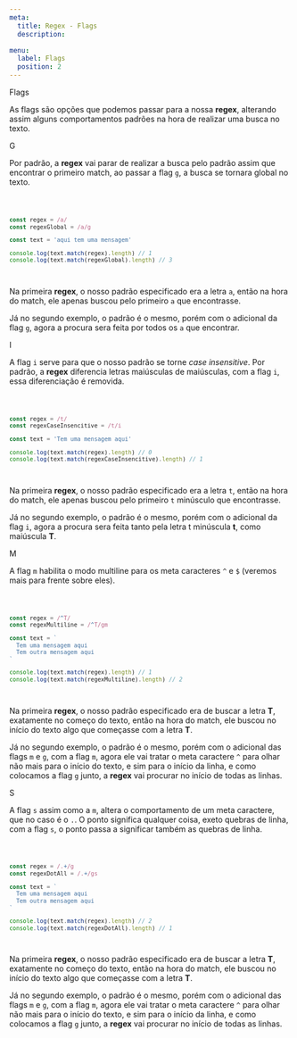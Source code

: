 ```yaml
---
meta:
  title: Regex - Flags
  description:

menu:
  label: Flags
  position: 2
---
```



<Heading>Flags</Heading>

As flags são opções que podemos passar para a nossa **regex**, alterando assim alguns comportamentos padrões na hora de realizar uma busca no texto.

<Heading as="h2">G</Heading>

Por padrão, a **regex** vai parar de realizar a busca pelo padrão assim que encontrar o primeiro match, ao passar a flag `g`, a busca se tornara global no texto.

<Code language="js">

```js
const regex = /a/
const regexGlobal = /a/g

const text = 'aqui tem uma mensagem'

console.log(text.match(regex).length) // 1
console.log(text.match(regexGlobal).length) // 3
```

</Code>

Na primeira **regex**, o nosso padrão especificado era a letra `a`, então na hora do match, ele apenas buscou pelo primeiro `a` que encontrasse.

Já no segundo exemplo, o padrão é o mesmo, porém com o adicional da flag `g`, agora a procura sera feita por todos os `a` que encontrar.

<Heading as="h2">I</Heading>

A flag `i` serve para que o nosso padrão se torne *case insensitive*. Por padrão, a **regex** diferencia letras maiúsculas de maiúsculas, com a flag `i`, essa diferenciação é removida.

<Code language="js">

```js
const regex = /t/
const regexCaseInsencitive = /t/i

const text = 'Tem uma mensagem aqui'

console.log(text.match(regex).length) // 0
console.log(text.match(regexCaseInsencitive).length) // 1
```

</Code>

Na primeira **regex**, o nosso padrão especificado era a letra `t`, então na hora do match, ele apenas buscou pelo primeiro `t` minúsculo que encontrasse.

Já no segundo exemplo, o padrão é o mesmo, porém com o adicional da flag `i`, agora a procura sera feita tanto pela letra t minúscula **t**, como maiúscula **T**.

<Heading as="h2">M</Heading>

A flag `m` habilita o modo multiline para os meta caracteres `^` e `$` (veremos mais para frente sobre eles).

<Code language="js">

```js
const regex = /^T/
const regexMultiline = /^T/gm

const text = `
  Tem uma mensagem aqui
  Tem outra mensagem aqui
`

console.log(text.match(regex).length) // 1
console.log(text.match(regexMultiline).length) // 2
```

</Code>

Na primeira **regex**, o nosso padrão especificado era de buscar a letra **T**, exatamente no começo do texto, então na hora do match, ele buscou no início do texto algo que começasse com a letra **T**.

Já no segundo exemplo, o padrão é o mesmo, porém com o adicional das flags `m` e `g`, com a flag `m`, agora ele vai tratar o meta caractere `^` para olhar não mais para o início do texto, e sim para o início da linha, e como colocamos a flag `g` junto, a **regex** vai procurar no início de todas as linhas.

<Heading as="h2">S</Heading>

A flag `s` assim como a `m`, altera o comportamento de um meta caractere, que no caso é o `.`. O ponto significa qualquer coisa, exeto quebras de linha, com a flag `s`, o ponto passa a significar também as quebras de linha.

<Code language="js">

```js
const regex = /.+/g
const regexDotAll = /.+/gs

const text = `
  Tem uma mensagem aqui
  Tem outra mensagem aqui
`

console.log(text.match(regex).length) // 2
console.log(text.match(regexDotAll).length) // 1
```

</Code>

Na primeira **regex**, o nosso padrão especificado era de buscar a letra **T**, exatamente no começo do texto, então na hora do match, ele buscou no início do texto algo que começasse com a letra **T**.

Já no segundo exemplo, o padrão é o mesmo, porém com o adicional das flags `m` e `g`, com a flag `m`, agora ele vai tratar o meta caractere `^` para olhar não mais para o início do texto, e sim para o início da linha, e como colocamos a flag `g` junto, a **regex** vai procurar no início de todas as linhas.
